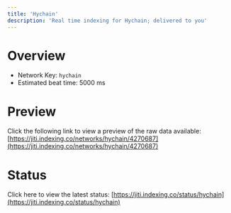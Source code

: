 ```yaml
---
title: 'Hychain'
description: 'Real time indexing for Hychain; delivered to you'
---
```


# Overview
- Network Key: `hychain`
- Estimated beat time: 5000 ms

# Preview
Click the following link to view a preview of the raw data available: [https://jiti.indexing.co/networks/hychain/4270687](https://jiti.indexing.co/networks/hychain/4270687)

# Status
Click here to view the latest status: [https://jiti.indexing.co/status/hychain](https://jiti.indexing.co/status/hychain)
